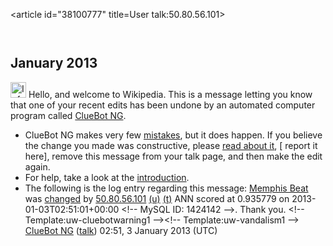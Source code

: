 <article id="38100777" title=User talk:50.80.56.101>
	<talkpage id="38100777" title="User talk:50.80.56.101">


== January 2013 ==
[[Image:Information.svg|left|25px|alt=|link=]] Hello, and welcome to Wikipedia. This is a message letting you know that one of your recent edits has been undone by an automated computer program called [[User:ClueBot NG|ClueBot NG]].
{{clear}}
* ClueBot NG makes very few [[User:ClueBot NG#Information About False Positives|mistakes]], but it does happen. If you believe the change you made was constructive, please [[User:ClueBot NG#Information About False Positives|read about it]], [{{User:ClueBot NG/Warnings/FPReport|1424142}} report it here], remove this message from your talk page, and then make the edit again.
* For help, take a look at the [[Wikipedia:Introduction|introduction]].
* The following is the log entry regarding this message: [[Memphis Beat]] was [http://en.wikipedia.org/w/index.php?title=Memphis+Beat&amp;diff=531022970&amp;oldid=531022752 changed] by [[Special:Contributions/50.80.56.101|50.80.56.101]] [[User:50.80.56.101|(u)]] [[User talk:50.80.56.101|(t)]] ANN scored at 0.935779 on 2013-01-03T02:51:01+00:00 &lt;!-- MySQL ID: 1424142 --&gt;. Thank you. &lt;!-- Template:uw-cluebotwarning1 --&gt;&lt;!-- Template:uw-vandalism1 --&gt; [[User:ClueBot NG|ClueBot NG]] ([[User talk:ClueBot NG|talk]]) 02:51, 3 January 2013 (UTC)
	</talkpage>
</article>